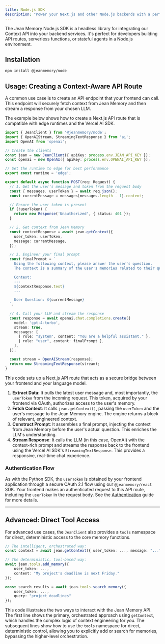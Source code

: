 ```yaml
---
title: Node.js SDK
description: "Power your Next.js and other Node.js backends with a perfect memory."
---
```


The Jean Memory Node.js SDK is a headless library for integrating our Context API into your backend services. It's perfect for developers building API routes, serverless functions, or stateful agents in a Node.js environment.

## Installation

```bash
npm install @jeanmemory/node
```

## Usage: Creating a Context-Aware API Route

A common use case is to create an API endpoint that your frontend can call. This endpoint will securely fetch context from Jean Memory and then stream a response from your chosen LLM.

The example below shows how to create a Next.js API route that is compatible with edge runtimes and the Vercel AI SDK.

```typescript {{ title: 'pages/api/chat.ts' }}
import { JeanClient } from '@jeanmemory/node';
import { OpenAIStream, StreamingTextResponse } from 'ai';
import OpenAI from 'openai';

// Create the clients
const jean = new JeanClient({ apiKey: process.env.JEAN_API_KEY });
const openai = new OpenAI({ apiKey: process.env.OPENAI_API_KEY });

// Set the runtime to edge for best performance
export const runtime = 'edge';

export default async function POST(req: Request) {
  // 1. Get the user's message and token from the request body
  const { messages, userToken } = await req.json();
  const currentMessage = messages[messages.length - 1].content;

  // Ensure the user token is present
  if (!userToken) {
    return new Response('Unauthorized', { status: 401 });
  }

  // 2. Get context from Jean Memory
  const contextResponse = await jean.getContext({
    user_token: userToken,
    message: currentMessage,
  });

  // 3. Engineer your final prompt
  const finalPrompt = `
    Using the following context, please answer the user's question.
    The context is a summary of the user's memories related to their question.

    Context:
    ---
    ${contextResponse.text}
    ---

    User Question: ${currentMessage}
  `;
  
  // 4. Call your LLM and stream the response
  const response = await openai.chat.completions.create({
    model: 'gpt-4-turbo',
    stream: true,
    messages: [
      { role: "system", content: "You are a helpful assistant." },
      { role: "user", content: finalPrompt },
    ],
  });

  const stream = OpenAIStream(response);
  return new StreamingTextResponse(stream);
}
```

This code sets up a Next.js API route that acts as a secure bridge between your frontend and your language model.
1.  **Extract Data**: It pulls the latest user message and, most importantly, the `userToken` from the incoming request. This token, acquired by your frontend via OAuth, authorizes access to the user's memory.
2.  **Fetch Context**: It calls `jean.getContext()`, passing the `userToken` and the user's message to the Jean Memory engine. The engine returns a block of relevant, engineered context.
3.  **Construct Prompt**: It assembles a final prompt, injecting the context from Jean Memory before the user's actual question. This enriches the LLM's understanding.
4.  **Stream Response**: It calls the LLM (in this case, OpenAI) with the context-rich prompt and streams the response back to the frontend using the Vercel AI SDK's `StreamingTextResponse`. This provides a responsive, real-time chat experience.

### Authentication Flow

As with the Python SDK, the `userToken` is obtained by your frontend application through a secure OAuth 2.1 flow using our `@jeanmemory/react` SDK. Your frontend makes an authenticated request to this API route, including the `userToken` in the request body. See the [Authentication](/authentication) guide for more details.

---

## Advanced: Direct Tool Access

For advanced use cases, the `JeanClient` also provides a `tools` namespace for direct, deterministic access to the core memory functions.

```typescript
// The intelligent, orchestrated way:
const context = await jean.getContext({ user_token: ..., message: "..." });

// The deterministic, tool-based way:
await jean.tools.add_memory({
    user_token: ..., 
    content: "My project's deadline is next Friday."
});

const search_results = await jean.tools.search_memory({
    user_token: ...,
    query: "project deadlines"
});
```

This code illustrates the two ways to interact with the Jean Memory API. The first line shows the primary, orchestrated approach using `getContext`, which handles the complex logic of context engineering for you. The subsequent lines show how to use the `tools` namespace for direct, deterministic control, allowing you to explicitly add or search for memories, bypassing the higher-level orchestration.
